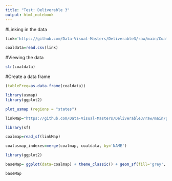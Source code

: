 ```yaml
---
title: "Test: Deliverable 3"
output: html_notebook
---
```


#Linking in the data
```r
link='https://github.com/Data-Visual-Masters/Deliverable3/raw/main/Coal_Production_State.csv'

coaldata=read.csv(link)
```

#Viewing the data
```r
str(coaldata)
```
#Create a data frame

```r
(tableFreq=as.data.frame(coaldata))
```


```r
library(usmap)
library(ggplot2)

plot_usmap (regions = "states")
```
```r
linkMap="https://github.com/Data-Visual-Masters/Deliverable3/raw/main/gz_2010_us_040_00_5m%20(1).json"

library(sf)
```
```r
coalmap=read_sf(linkMap)
```

```r
coalusmap_indexes=merge(coalmap, coaldata, by='NAME')
```

```r
library(ggplot2)

baseMap= ggplot(data=coalmap) + theme_classic() + geom_sf(fill='grey', color=NA)

baseMap
```